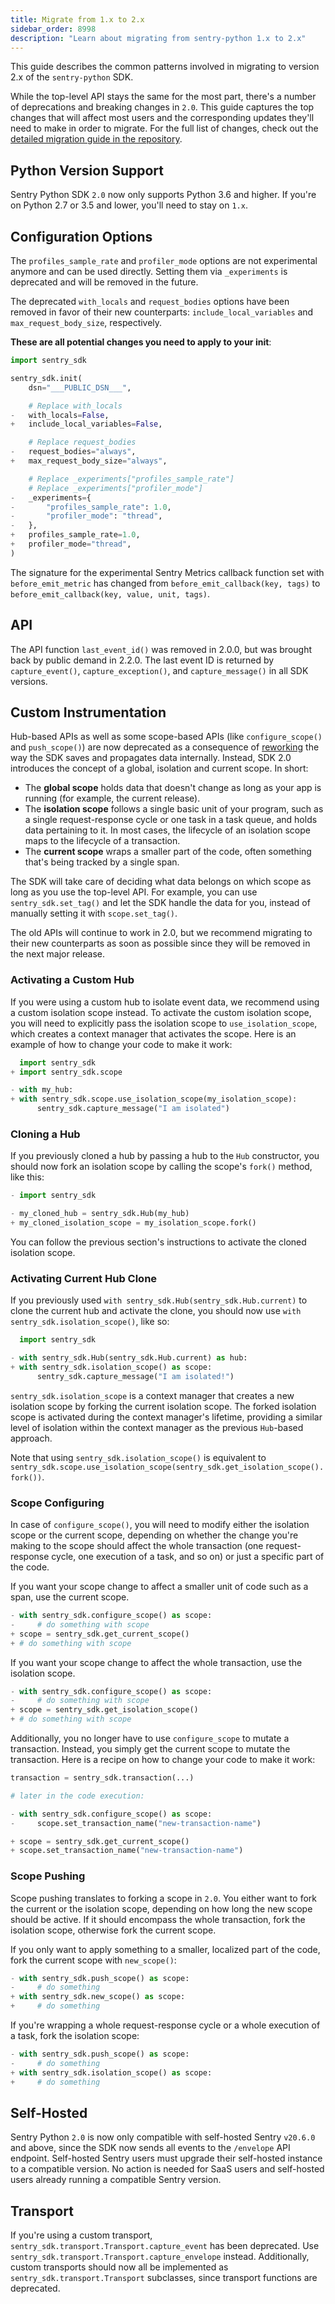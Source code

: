 ```yaml
---
title: Migrate from 1.x to 2.x
sidebar_order: 8998
description: "Learn about migrating from sentry-python 1.x to 2.x"
---
```


This guide describes the common patterns involved in migrating to version 2.x of the `sentry-python` SDK.

While the top-level API stays the same for the most part, there's a number of deprecations and breaking changes in `2.0`. This guide captures the top changes that will affect most users and the corresponding updates they'll need to make in order to migrate. For the full list of changes, check out the [detailed migration guide in the repository](https://github.com/getsentry/sentry-python/blob/master/MIGRATION_GUIDE.md).

## Python Version Support

Sentry Python SDK `2.0` now only supports Python 3.6 and higher. If you're on Python 2.7 or 3.5 and lower, you'll need to stay on `1.x`.

## Configuration Options

The `profiles_sample_rate` and `profiler_mode` options are not experimental anymore and can be used directly. Setting them via `_experiments` is deprecated and will be removed in the future.

The deprecated `with_locals` and `request_bodies` options have been removed in favor of their new counterparts: `include_local_variables` and `max_request_body_size`, respectively.

**These are all potential changes you need to apply to your init**:


```python diff
import sentry_sdk

sentry_sdk.init(
    dsn="___PUBLIC_DSN___",

    # Replace with_locals
-   with_locals=False,
+   include_local_variables=False,

    # Replace request_bodies
-   request_bodies="always",
+   max_request_body_size="always",

    # Replace _experiments["profiles_sample_rate"]
    # Replace _experiments["profiler_mode"]
-   _experiments={
-       "profiles_sample_rate": 1.0,
-       "profiler_mode": "thread",
-   },
+   profiles_sample_rate=1.0,
+   profiler_mode="thread",
)
```

The signature for the experimental Sentry Metrics callback function set with `before_emit_metric` has changed from `before_emit_callback(key, tags)` to `before_emit_callback(key, value, unit, tags)`.

## API

The API function `last_event_id()` was removed in 2.0.0, but was brought back by public demand in 2.2.0. The last event ID is returned by `capture_event()`, `capture_exception()`, and `capture_message()` in all SDK versions.

## Custom Instrumentation

Hub-based APIs as well as some scope-based APIs (like `configure_scope()` and `push_scope()`) are now deprecated as a consequence of [reworking](/platforms/python/enriching-events/scopes/) the way the SDK saves and propagates data internally. Instead, SDK 2.0 introduces the concept of a global, isolation and current scope. In short:

- The **global scope** holds data that doesn't change as long as your app is running (for example, the current release).
- The **isolation scope** follows a single basic unit of your program, such as a single request-response cycle or one task in a task queue, and holds data pertaining to it. In most cases, the lifecycle of an isolation scope maps to the lifecycle of a transaction.
- The **current scope** wraps a smaller part of the code, often something that's being tracked by a single span.

The SDK will take care of deciding what data belongs on which scope as long as you use the top-level API. For example, you can use `sentry_sdk.set_tag()` and let the SDK handle the data for you, instead of manually setting it with `scope.set_tag()`.

The old APIs will continue to work in 2.0, but we recommend migrating to their new counterparts as soon as possible since they will be removed in the next major release.

### Activating a Custom Hub

If you were using a custom hub to isolate event data, we recommend using a custom isolation scope instead. To activate the custom isolation scope, you will need to explicitly pass the isolation scope to `use_isolation_scope`, which creates a context manager that activates the scope. Here is an example of how to change your code to make it work:

```python diff
  import sentry_sdk
+ import sentry_sdk.scope

- with my_hub:
+ with sentry_sdk.scope.use_isolation_scope(my_isolation_scope):
      sentry_sdk.capture_message("I am isolated")
```

### Cloning a Hub

If you previously cloned a hub by passing a hub to the `Hub` constructor, you should now fork an isolation scope by calling the scope's `fork()` method, like this:

```python diff
- import sentry_sdk

- my_cloned_hub = sentry_sdk.Hub(my_hub)
+ my_cloned_isolation_scope = my_isolation_scope.fork()
```

You can follow the previous section's instructions to activate the cloned isolation scope.

### Activating Current Hub Clone

If you previously used `with sentry_sdk.Hub(sentry_sdk.Hub.current)` to clone the current hub and activate the clone, you should now use `with sentry_sdk.isolation_scope()`, like so:


```python diff
  import sentry_sdk

- with sentry_sdk.Hub(sentry_sdk.Hub.current) as hub:
+ with sentry_sdk.isolation_scope() as scope:
      sentry_sdk.capture_message("I am isolated!")
```

`sentry_sdk.isolation_scope` is a context manager that creates a new isolation scope by forking the current isolation scope. The forked isolation scope is activated during the context manager's lifetime, providing a similar level of isolation within the context manager as the previous `Hub`-based approach.

Note that using `sentry_sdk.isolation_scope()` is equivalent to `sentry_sdk.scope.use_isolation_scope(sentry_sdk.get_isolation_scope().fork())`.

### Scope Configuring

In case of `configure_scope()`, you will need to modify either the isolation scope
or the current scope, depending on whether the change you're making to the scope
should affect the whole transaction (one request-response cycle, one execution of
a task, and so on) or just a specific part of the code.

If you want your scope change to affect a smaller unit of code such as a span, use the current scope.

```python diff
- with sentry_sdk.configure_scope() as scope:
-     # do something with scope
+ scope = sentry_sdk.get_current_scope()
+ # do something with scope
```

If you want your scope change to affect the whole transaction, use the isolation scope.

```python diff
- with sentry_sdk.configure_scope() as scope:
-     # do something with scope
+ scope = sentry_sdk.get_isolation_scope()
+ # do something with scope
```

Additionally, you no longer have to use `configure_scope` to mutate a transaction. Instead, you simply get the current scope to mutate the transaction. Here is a recipe on how to change your code to make it work:

```python diff
transaction = sentry_sdk.transaction(...)

# later in the code execution:

- with sentry_sdk.configure_scope() as scope:
-     scope.set_transaction_name("new-transaction-name")

+ scope = sentry_sdk.get_current_scope()
+ scope.set_transaction_name("new-transaction-name")
```

### Scope Pushing

Scope pushing translates to forking a scope in `2.0`. You either want to fork the current or the isolation scope, depending on how long the new scope should be active. If it should encompass the whole transaction, fork the isolation scope, otherwise fork the current scope.

If you only want to apply something to a smaller, localized part of the code, fork the current scope with `new_scope()`:

```python diff
- with sentry_sdk.push_scope() as scope:
-     # do something
+ with sentry_sdk.new_scope() as scope:
+     # do something
```

If you're wrapping a whole request-response cycle or a whole execution of a task, fork the isolation scope:

```python diff
- with sentry_sdk.push_scope() as scope:
-     # do something
+ with sentry_sdk.isolation_scope() as scope:
+     # do something
```


## Self-Hosted

Sentry Python `2.0` is now only compatible with self-hosted Sentry `v20.6.0` and above, since the SDK now sends all events to the `/envelope` API endpoint. Self-hosted Sentry users must upgrade their self-hosted instance to a compatible version. No action is needed for SaaS users and self-hosted users already running a compatible Sentry version.

## Transport

If you're using a custom transport, `sentry_sdk.transport.Transport.capture_event` has been deprecated. Use `sentry_sdk.transport.Transport.capture_envelope` instead. Additionally, custom transports should now all be implemented as `sentry_sdk.transport.Transport` subclasses, since transport functions are deprecated.
